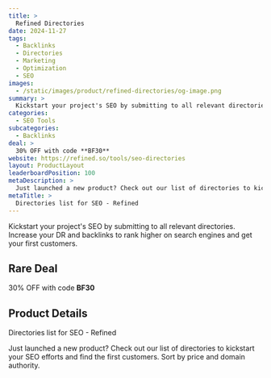 ```yaml
---
title: >
  Refined Directories
date: 2024-11-27
tags:
  - Backlinks
  - Directories
  - Marketing
  - Optimization
  - SEO
images:
  - /static/images/product/refined-directories/og-image.png
summary: >
  Kickstart your project's SEO by submitting to all relevant directories. Increase your DR and backlinks to rank higher on search engines and get your first customers.
categories:
  - SEO Tools
subcategories:
  - Backlinks
deal: >
  30% OFF with code **BF30**
website: https://refined.so/tools/seo-directories
layout: ProductLayout
leaderboardPosition: 100
metaDescription: >
  Just launched a new product? Check out our list of directories to kickstart your SEO efforts and find the first customers. Sort by price and domain authority.
metaTitle: >
  Directories list for SEO - Refined
---
```

Kickstart your project's SEO by submitting to all relevant directories. Increase your DR and backlinks to rank higher on search engines and get your first customers.

## Rare Deal

30% OFF with code **BF30**

## Product Details

Directories list for SEO - Refined

Just launched a new product? Check out our list of directories to kickstart your SEO efforts and find the first customers. Sort by price and domain authority.
